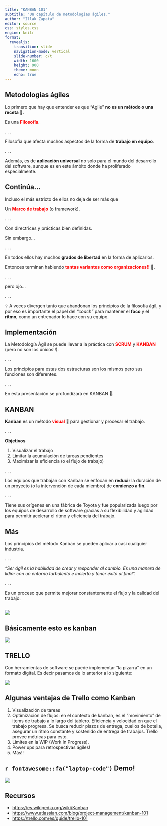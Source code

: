 ```yaml
---
title: "KANBAN 101"
subtitle: "Un capítulo de metodologías ágiles."
author: "Illak Zapata"
editor: source
css: styles.css
engine: knitr
format: 
  revealjs:
    transition: slide
    navigation-mode: vertical 
    slide-number: c/t
    width: 1600
    height: 900
    theme: moon
    echo: true
---
```


## Metodologías ágiles

Lo primero que hay que entender es que "Agile" **no es un método o una receta** 🛑.


::: {.fragment .fade-left}
Es una  <span style="color:red;">**Filosofía**</span>.
:::

. . .

Filosofía que afecta muchos aspectos de la forma de **trabajo en equipo**.

. . .

Además, es de **aplicación universal** no solo para el mundo del desarrollo
del software, aunque es en este ámbito donde ha proliferado especialmente.

## Continúa...

Incluso el más estricto de ellos no deja de ser más que

::: {.fragment .fade-left}
Un <span style="color:red;">**Marco de trabajo**</span> (o framework).
:::

. . .

Con directrices y prácticas bien definidas.

Sin embargo...

. . .

En todos ellos hay muchos **grados de libertad** en la forma de aplicarlos.

::: {.fragment .fade-left}
Entonces terminan habiendo <span style="color:red;">**tantas variantes como organizaciones!!**</span> 🙌.
:::

. . .

pero ojo...

. . .

💡 A veces divergen tanto que abandonan los principios de la filosofía ágil,
y por eso es importante el papel del *"coach"* para mantener el **foco** y el
**ritmo**, como un entrenador lo hace con su equipo.

## Implementación

La Metodología Ágil se puede llevar a la práctica con <span style="color:red;">**SCRUM**</span> y <span style="color:red;">**KANBAN**</span> (pero no son los únicos!!).

. . .

Los principios para estas dos estructuras son los mismos pero sus funciones 
son diferentes.

. . .

En esta presentación se profundizará en KANBAN 🙌.

## KANBAN

**Kanban** es un método <span style="color:red;">**visual**</span> 👀 para gestionar y procesar el trabajo.

. . .

**Objetivos**

::: incremental
1. Visualizar el trabajo
2. Limitar la acumulación de tareas pendientes
3. Maximizar la eficiencia (o el flujo de trabajo)
:::

. . .

Los equipos que trabajan con Kanban se enfocan en **reducir** la duración
de un proyecto (o la intervención de cada miembro) de **comienzo a fin**.

. . .

Tiene sus orígenes en una fábrica de Toyota y fue popularizada luego por los equipos de desarrollo de software gracias a su flexibilidad y agilidad para permitir acelerar el ritmo y eficiencia del trabajo.

## Más

Los principios del método Kanban se pueden aplicar a casi cualquier industria.

. . .

*"Ser ágil es la habilidad de crear y responder al cambio. Es una manera de lidiar con un entorno turbulento e incierto y tener éxito al final".*

. . .

Es un proceso que permite mejorar constantemente el flujo y la calidad del trabajo. 


## 

![](imgs/pk.png){fig-align="center"}

## Básicamente esto es kanban

![](imgs/kb2.jpg){fig-align="center"}

## TRELLO

Con herramientas de software se puede implementar "la pizarra" en un formato
digital. Es decir pasamos de lo anterior a lo siguiente:

![](imgs/trello.png){fig-align="center"}

## Algunas ventajas de Trello como Kanban

::: incremental

1. Visualización de tareas
2. Optimización de flujos: en el contexto de kanban, es el "movimiento"
de items de trabajo a lo largo del tablero. Eficiencia y velocidad en que
el trabajo progresa. Se busca reducir plazos de entrega, cuellos de botella, 
asegurar un ritmo constante y sostenido de entrega de trabajos. Trello provee métricas para esto.
3. Límites en la WIP (Work In Progress).
4. Power ups para retrospectivas ágiles!
5. Más!!
:::


## `r fontawesome::fa("laptop-code")` Demo!

![](https://media1.tenor.com/m/y2JXkY1pXkwAAAAC/cat-computer.gif){fig-align="center"}


## Recursos


* <https://es.wikipedia.org/wiki/Kanban>
* <https://www.atlassian.com/blog/project-management/kanban-101>
* <https://trello.com/es/guide/trello-101>
